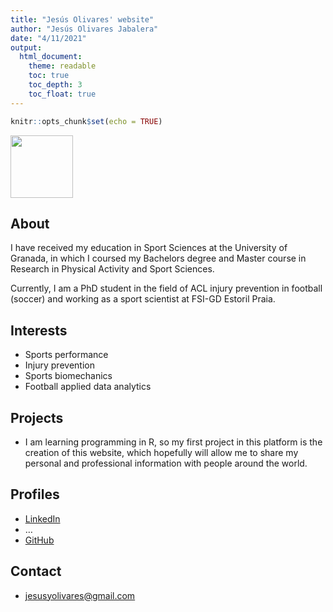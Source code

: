 ```yaml
---
title: "Jesús Olivares' website"
author: "Jesús Olivares Jabalera"
date: "4/11/2021"
output:
  html_document:
    theme: readable
    toc: true
    toc_depth: 3
    toc_float: true
---
```


```r
knitr::opts_chunk$set(echo = TRUE)
```
![](img/fotomia.png){width=100px}

## About

I have received my education in Sport Sciences at the University of Granada, in which I coursed my Bachelors degree and Master course in Research in Physical Activity and Sport Sciences.

Currently, I am a PhD student in the field of ACL injury prevention in football (soccer) and working as a sport scientist at FSI-GD Estoril Praia.

## Interests

* Sports performance
* Injury prevention
* Sports biomechanics
* Football applied data analytics

## Projects

* I am learning programming in R, so my first project in this platform is the creation of this website, which hopefully will allow me to share my personal and professional information with people around the world.

## Profiles 

* [LinkedIn](https://www.linkedin.com/in/jes%C3%BAs-olivares-jabalera-413b84159/)
* ...
* [GitHub](http://github.com/JesusOlivaresJ)

## Contact

* [jesusyolivares@gmail.com](mailto:jesusyolivares@gmail.com)

